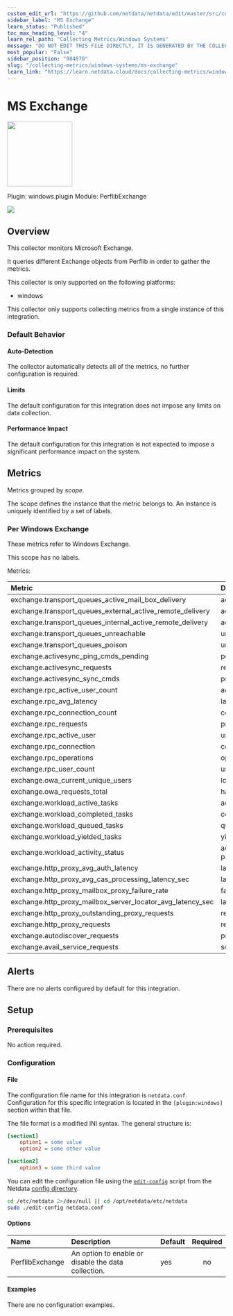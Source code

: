 ```yaml
---
custom_edit_url: "https://github.com/netdata/netdata/edit/master/src/collectors/windows.plugin/metadata.yaml"
sidebar_label: "MS Exchange"
learn_status: "Published"
toc_max_heading_level: "4"
learn_rel_path: "Collecting Metrics/Windows Systems"
message: "DO NOT EDIT THIS FILE DIRECTLY, IT IS GENERATED BY THE COLLECTOR'S metadata.yaml FILE"
most_popular: "False"
sidebar_position: "984070"
slug: "/collecting-metrics/windows-systems/ms-exchange"
learn_link: "https://learn.netdata.cloud/docs/collecting-metrics/windows-systems/ms-exchange"
---
```



# MS Exchange


<img src="https://netdata.cloud/img/exchange.svg" width="150"/>


Plugin: windows.plugin
Module: PerflibExchange

<img src="https://img.shields.io/badge/maintained%20by-Netdata-%2300ab44" />

## Overview

This collector monitors Microsoft Exchange.


It queries different Exchange objects from Perflib in order to gather the metrics.


This collector is only supported on the following platforms:

- windows

This collector only supports collecting metrics from a single instance of this integration.


### Default Behavior

#### Auto-Detection

The collector automatically detects all of the metrics, no further configuration is required.


#### Limits

The default configuration for this integration does not impose any limits on data collection.

#### Performance Impact

The default configuration for this integration is not expected to impose a significant performance impact on the system.


## Metrics

Metrics grouped by *scope*.

The scope defines the instance that the metric belongs to. An instance is uniquely identified by a set of labels.



### Per Windows Exchange

These metrics refer to Windows Exchange.

This scope has no labels.

Metrics:

| Metric | Dimensions | Unit |
|:------|:----------|:----|
| exchange.transport_queues_active_mail_box_delivery | active | messages |
| exchange.transport_queues_external_active_remote_delivery | active | messages |
| exchange.transport_queues_internal_active_remote_delivery | active | messages |
| exchange.transport_queues_unreachable | unreachable | messages |
| exchange.transport_queues_poison | unreachable | messages |
| exchange.activesync_ping_cmds_pending | pending | commands |
| exchange.activesync_requests | received | requests/s |
| exchange.activesync_sync_cmds | processed | commands/s |
| exchange.rpc_active_user_count | active | users |
| exchange.rpc_avg_latency | latency | seconds |
| exchange.rpc_connection_count | connections | connections |
| exchange.rpc_requests | processed | requests |
| exchange.rpc_active_user | users | users |
| exchange.rpc_connection | connections | connections |
| exchange.rpc_operations | operations | operations/s |
| exchange.rpc_user_count | users | users |
| exchange.owa_current_unique_users | logged-in | users |
| exchange.owa_requests_total | handled | requests/s |
| exchange.workload_active_tasks | active | tasks |
| exchange.workload_completed_tasks | completed | tasks/s |
| exchange.workload_queued_tasks | queued | tasks/s |
| exchange.workload_yielded_tasks | yielded | tasks/s |
| exchange.workload_activity_status | active, paused | status |
| exchange.http_proxy_avg_auth_latency | latency | seconds |
| exchange.http_proxy_avg_cas_processing_latency_sec | latency | seconds |
| exchange.http_proxy_mailbox_proxy_failure_rate | failures | seconds |
| exchange.http_proxy_mailbox_server_locator_avg_latency_sec | latency | seconds |
| exchange.http_proxy_outstanding_proxy_requests | requests | seconds |
| exchange.http_proxy_requests | requests | seconds |
| exchange.autodiscover_requests | processed | requests/s |
| exchange.avail_service_requests | serviced | requests/s |



## Alerts

There are no alerts configured by default for this integration.


## Setup

### Prerequisites

No action required.

### Configuration

#### File

The configuration file name for this integration is `netdata.conf`.
Configuration for this specific integration is located in the `[plugin:windows]` section within that file.

The file format is a modified INI syntax. The general structure is:

```ini
[section1]
    option1 = some value
    option2 = some other value

[section2]
    option3 = some third value
```
You can edit the configuration file using the [`edit-config`](/docs/netdata-agent/configuration#edit-a-configuration-file-using-edit-config) script from the
Netdata [config directory](/docs/netdata-agent/configuration#the-netdata-config-directory).

```bash
cd /etc/netdata 2>/dev/null || cd /opt/netdata/etc/netdata
sudo ./edit-config netdata.conf
```
#### Options



| Name | Description | Default | Required |
|:----|:-----------|:-------|:--------:|
| PerflibExchange | An option to enable or disable the data collection. | yes | no |

#### Examples
There are no configuration examples.


